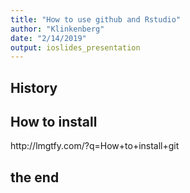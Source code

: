 ```yaml
---
title: "How to use github and Rstudio"
author: "Klinkenberg"
date: "2/14/2019"
output: ioslides_presentation
---
```


## History

## How to install

http://lmgtfy.com/?q=How+to+install+git


## the end